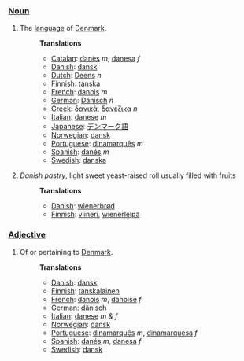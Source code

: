 ===[[Noun]]===
# The [[language]] of [[w:Denmark|Denmark]].
#:'''Translations'''
#:*[[Catalan]]: [[danès]] ''m'', [[danesa]] ''f''
#:*[[Danish]]: [[dansk]]
#:*[[Dutch]]: [[Deens]] ''n''
#:*[[Finnish]]: [[tanska]]
#:*[[French]]: [[danois]] ''m''
#:*[[German]]: [[Dänisch]] ''n''
#:*[[Greek]]: [[δανικά]], [[δανέζικα]] ''n''
#:*[[Italian]]: [[danese]] ''m''
#:*[[Japanese]]: [[デンマーク語]]
#:*[[Norwegian]]: [[dansk]]
#:*[[Portuguese]]: [[dinamarquês]] ''m''
#:*[[Spanish]]: [[danés]] ''m''
#:*[[Swedish]]: [[danska]]
#''Danish pastry'', light sweet yeast-raised roll usually filled with fruits
#:'''Translations'''
#:*[[Danish]]: [[wienerbrød]]
#:*[[Finnish]]: [[viineri]], [[wienerleipä]]
===[[Adjective]]===
# Of or pertaining to [[Denmark]].
#:'''Translations'''
#:*[[Danish]]: [[dansk]]
#:*[[Finnish]]: [[tanskalainen]]
#:*[[French]]: [[danois]] ''m'', [[danoise]] ''f''
#:*[[German]]: [[dänisch]]
#:*[[Italian]]: [[danese]] ''m &amp; f'' 
#:*[[Norwegian]]: [[dansk]]
#:*[[Portuguese]]: [[dinamarquês]] ''m'', [[dinamarquesa]] ''f''
#:*[[Spanish]]: [[danés]] ''m'', [[danesa]] ''f''
#:*[[Swedish]]: [[dansk]]